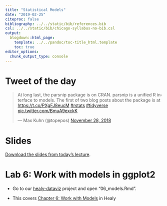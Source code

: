 ```yaml
---
title: "Statistical Models"
date: "2019-02-25"
citeproc: false
bibliography: ../../static/bib/references.bib
csl: ../../static/bib/chicago-syllabus-no-bib.csl
output:
  blogdown::html_page:
    template: ../../pandoc/toc-title_html.template
    toc: true
editor_options: 
  chunk_output_type: console
---
```


# Tweet of the day

<blockquote class="twitter-tweet" data-lang="en"><p lang="en" dir="ltr">At long last, the parsnip package is on CRAN. parsnip is a unified R interface to models. The first of two blog posts about the package is at <a href="https://t.co/PXgFJ8eucM">https://t.co/PXgFJ8eucM</a> <a href="https://twitter.com/hashtag/rstats?src=hash&amp;ref_src=twsrc%5Etfw">#rstats</a> <a href="https://twitter.com/hashtag/tidyverse?src=hash&amp;ref_src=twsrc%5Etfw">#tidyverse</a> <a href="https://t.co/BmuA9exckK">pic.twitter.com/BmuA9exckK</a></p>&mdash; Max Kuhn (@topepos) <a href="https://twitter.com/topepos/status/1067779199119867909?ref_src=twsrc%5Etfw">November 28, 2018</a></blockquote>
<script async src="https://platform.twitter.com/widgets.js" charset="utf-8"></script>


# Slides

[Download the slides from today's lecture]().

# Lab 6: Work with models in ggplot2

- Go to our [healy-dataviz](https://rstudio.cloud/spaces/7976/project/160035) project and open "06_models.Rmd".

- This covers [Chapter 6: Work with Models](https://socviz.co/modeling.html#modeling) in Healy
